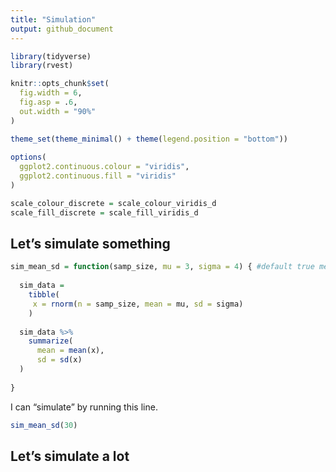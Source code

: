 ```yaml
---
title: "Simulation"
output: github_document
---
```


```r
library(tidyverse)
library(rvest)

knitr::opts_chunk$set(
  fig.width = 6,
  fig.asp = .6,
  out.width = "90%"
)

theme_set(theme_minimal() + theme(legend.position = "bottom"))
          
options(
  ggplot2.continuous.colour = "viridis",
  ggplot2.continuous.fill = "viridis"
)

scale_colour_discrete = scale_colour_viridis_d
scale_fill_discrete = scale_fill_viridis_d
```

## Let's simulate something

```r
sim_mean_sd = function(samp_size, mu = 3, sigma = 4) { #default true mean and sd
  
  sim_data =
    tibble(
     x = rnorm(n = samp_size, mean = mu, sd = sigma)
    )
  
  sim_data %>%
    summarize(
      mean = mean(x),
      sd = sd(x)
  )
  
}
```

I can "simulate" by running this line.

```r
sim_mean_sd(30)
```


## Let's simulate a lot

















